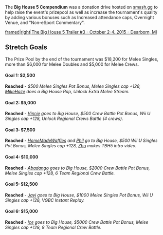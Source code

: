 {{DISPLAYTITLE:The Big House 5: Compendium}}{{The Big House 5 Tabs|This=7}}
The '''Big House 5 Compendium''' was a donation drive hosted on [[smash.gg]] to help raise the event's prizepool as well as increase the tournament's quality by adding various bonuses such as Increased attendance caps, Overnight Venue, and "Non-eSport Commentary".

[[File:BigHouse5 Compendium Video.png|framed|right|[https://www.youtube.com/watch?v=uyDZt6i3Tak The Big House 5 Trailer #3 - October 2-4, 2015 - Dearborn, MI]]]


==Stretch Goals==
The Prize Pool by the end of the tournament was $18,200 for Melee Singles, more than $6,000 for Melee Doubles and $5,000 for Melee Crews.

====Goal 1: $2,500====
'''Reached''' - ''$500 Melee Singles Pot Bonus, Melee Singles cap +128, [[MikeHaze]] does a Big House Rap, Unlock Extra Melee Stream.''

====Goal 2: $5,000====
'''Reached''' - ''[[Vinnie]] goes to Big House, $500 Crew Battle Pot Bonus, Wii U Singles cap +128, Unlock Regional Crews Battle (4 crews).''

====Goal 3: $7,500====
'''Reached''' - ''[[HomeMadeWaffles]] and [[Phil]] go to Big House, $500 Wii U Singles Pot Bonus, Melee Singles cap +128, [[Zhu]] makes TBH5 intro video.''

====Goal 4: $10,000====
'''Reached''' - ''[[Abadango]] goes to Big House, $2000 Crew Battle Pot Bonus, Melee Singles cap +128, 6 Team Regional Crew Battle.''

====Goal 5: $12,500====
'''Reached''' - ''[[Javi]] goes to Big House, $1000 Melee Singles Pot Bonus, Wii U Singles cap +128, VGBC Instant Replay.''

====Goal 6: $15,000====
'''Reached''' - ''[[Ice]] goes to Big House, $5000 Crew Battle Pot Bonus, Melee Singles cap +128, 8 Team Regional Crew Battle.''
